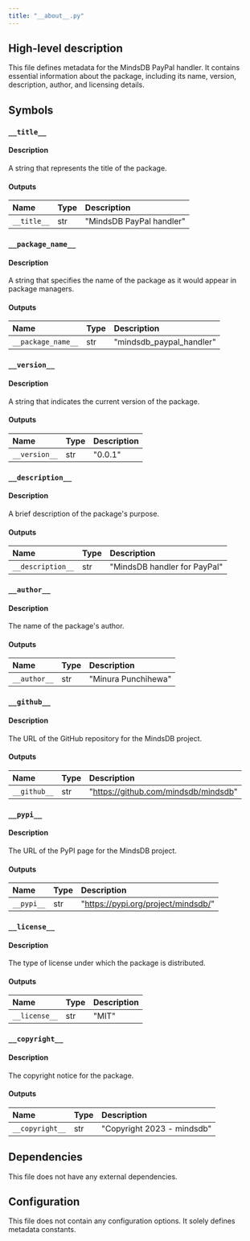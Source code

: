 ```yaml
---
title: "__about__.py"
---
```


## High-level description
This file defines metadata for the MindsDB PayPal handler. It contains essential information about the package, including its name, version, description, author, and licensing details.

## Symbols

### `__title__`
#### Description
A string that represents the title of the package.

#### Outputs
| Name | Type | Description |
|:-----|:-----|:------------|
| `__title__` | str | "MindsDB PayPal handler" |

### `__package_name__`
#### Description
A string that specifies the name of the package as it would appear in package managers.

#### Outputs
| Name | Type | Description |
|:-----|:-----|:------------|
| `__package_name__` | str | "mindsdb_paypal_handler" |

### `__version__`
#### Description
A string that indicates the current version of the package.

#### Outputs
| Name | Type | Description |
|:-----|:-----|:------------|
| `__version__` | str | "0.0.1" |

### `__description__`
#### Description
A brief description of the package's purpose.

#### Outputs
| Name | Type | Description |
|:-----|:-----|:------------|
| `__description__` | str | "MindsDB handler for PayPal" |

### `__author__`
#### Description
The name of the package's author.

#### Outputs
| Name | Type | Description |
|:-----|:-----|:------------|
| `__author__` | str | "Minura Punchihewa" |

### `__github__`
#### Description
The URL of the GitHub repository for the MindsDB project.

#### Outputs
| Name | Type | Description |
|:-----|:-----|:------------|
| `__github__` | str | "https://github.com/mindsdb/mindsdb" |

### `__pypi__`
#### Description
The URL of the PyPI page for the MindsDB project.

#### Outputs
| Name | Type | Description |
|:-----|:-----|:------------|
| `__pypi__` | str | "https://pypi.org/project/mindsdb/" |

### `__license__`
#### Description
The type of license under which the package is distributed.

#### Outputs
| Name | Type | Description |
|:-----|:-----|:------------|
| `__license__` | str | "MIT" |

### `__copyright__`
#### Description
The copyright notice for the package.

#### Outputs
| Name | Type | Description |
|:-----|:-----|:------------|
| `__copyright__` | str | "Copyright 2023 - mindsdb" |

## Dependencies
This file does not have any external dependencies.

## Configuration
This file does not contain any configuration options. It solely defines metadata constants.